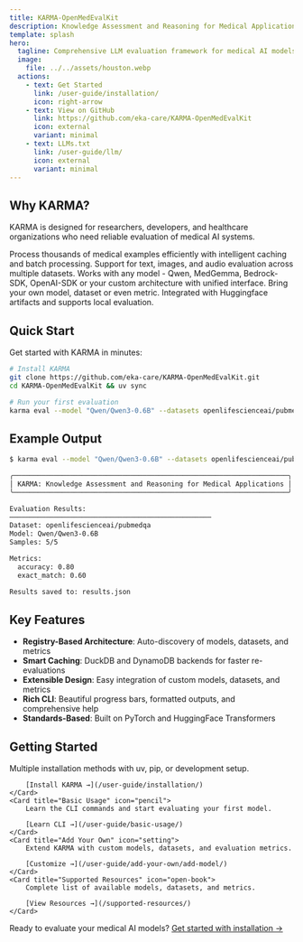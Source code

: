 ```yaml
---
title: KARMA-OpenMedEvalKit
description: Knowledge Assessment and Reasoning for Medical Applications - A comprehensive evaluation framework for medical AI models.
template: splash
hero:
  tagline: Comprehensive LLM evaluation framework for medical AI models and datasets.
  image:
    file: ../../assets/houston.webp
  actions:
    - text: Get Started
      link: /user-guide/installation/
      icon: right-arrow
    - text: View on GitHub
      link: https://github.com/eka-care/KARMA-OpenMedEvalKit
      icon: external
      variant: minimal
    - text: LLMs.txt
      link: /user-guide/llm/
      icon: external
      variant: minimal
---
```



## Why KARMA?

KARMA is designed for researchers, developers, and healthcare organizations who need reliable evaluation of medical AI systems.

<CardGrid>
	<Card title="Fast & Efficient" icon="rocket">
		Process thousands of medical examples efficiently with intelligent caching and batch processing.
	</Card>
	<Card title="Multi-Modal Ready" icon="document">
		Support for text, images, and audio evaluation across multiple datasets.
	</Card>
	<Card title="Model Agnostic" icon="setting">
		Works with any model - Qwen, MedGemma, Bedrock-SDK, OpenAI-SDK or your custom architecture with unified interface.
	</Card>
	<Card title="Extensible" icon="approve-check">
		Bring your own model, dataset or even metric. Integrated with Huggingface artifacts and supports local evaluation.
	</Card>
</CardGrid>

## Quick Start

Get started with KARMA in minutes:

```bash
# Install KARMA
git clone https://github.com/eka-care/KARMA-OpenMedEvalKit.git
cd KARMA-OpenMedEvalKit && uv sync

# Run your first evaluation
karma eval --model "Qwen/Qwen3-0.6B" --datasets openlifescienceai/pubmedqa --max-samples 3
```

## Example Output

```bash
$ karma eval --model "Qwen/Qwen3-0.6B" --datasets openlifescienceai/pubmedqa --max-samples 5

╭────────────────────────────────────────────────────────────────────╮
│ KARMA: Knowledge Assessment and Reasoning for Medical Applications │
╰────────────────────────────────────────────────────────────────────╯

Evaluation Results:
──────────────────────────────────────────────────
Dataset: openlifescienceai/pubmedqa
Model: Qwen/Qwen3-0.6B
Samples: 5/5

Metrics:
  accuracy: 0.80
  exact_match: 0.60

Results saved to: results.json
```

## Key Features

- **Registry-Based Architecture**: Auto-discovery of models, datasets, and metrics
- **Smart Caching**: DuckDB and DynamoDB backends for faster re-evaluations
- **Extensible Design**: Easy integration of custom models, datasets, and metrics
- **Rich CLI**: Beautiful progress bars, formatted outputs, and comprehensive help
- **Standards-Based**: Built on PyTorch and HuggingFace Transformers

## Getting Started

<CardGrid>
	<Card title="Installation" icon="add-document">
		Multiple installation methods with uv, pip, or development setup.

		[Install KARMA →](/user-guide/installation/)
	</Card>
	<Card title="Basic Usage" icon="pencil">
		Learn the CLI commands and start evaluating your first model.

		[Learn CLI →](/user-guide/basic-usage/)
	</Card>
	<Card title="Add Your Own" icon="setting">
		Extend KARMA with custom models, datasets, and evaluation metrics.

		[Customize →](/user-guide/add-your-own/add-model/)
	</Card>
	<Card title="Supported Resources" icon="open-book">
		Complete list of available models, datasets, and metrics.

		[View Resources →](/supported-resources/)
	</Card>
</CardGrid>



Ready to evaluate your medical AI models? [Get started with installation →](/user-guide/installation/)
